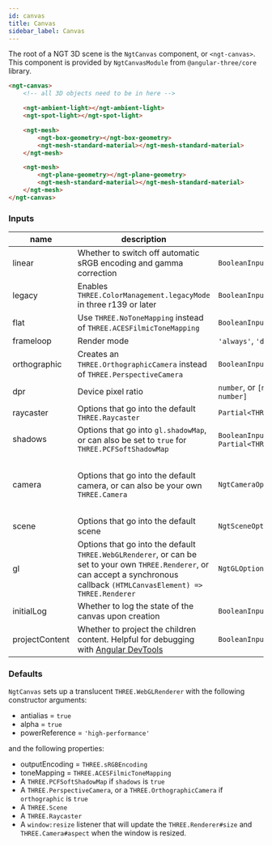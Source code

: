 ```yaml
---
id: canvas
title: Canvas
sidebar_label: Canvas
---
```


The root of a NGT 3D scene is the `NgtCanvas` component, or `<ngt-canvas>`. This component is provided by `NgtCanvasModule` from `@angular-three/core` library.

```html
<ngt-canvas>
    <!-- all 3D objects need to be in here -->

    <ngt-ambient-light></ngt-ambient-light>
    <ngt-spot-light></ngt-spot-light>

    <ngt-mesh>
        <ngt-box-geometry></ngt-box-geometry>
        <ngt-mesh-standard-material></ngt-mesh-standard-material>
    </ngt-mesh>

    <ngt-mesh>
        <ngt-plane-geometry></ngt-plane-geometry>
        <ngt-mesh-standard-material></ngt-mesh-standard-material>
    </ngt-mesh>
</ngt-canvas>
```

### Inputs

| name           | description                                                                                                                                                                                  | type                                               | default                                                  |
| -------------- | -------------------------------------------------------------------------------------------------------------------------------------------------------------------------------------------- | -------------------------------------------------- | -------------------------------------------------------- |
| linear         | Whether to switch off automatic sRGB encoding and gamma correction                                                                                                                           | `BooleanInput`                                     | `false`                                                  |
| legacy         | Enables `THREE.ColorManagement.legacyMode` in three r139 or later                                                                                                                            | `BooleanInput`                                     | `false`                                                  |
| flat           | Use `THREE.NoToneMapping` instead of `THREE.ACESFilmicToneMapping`                                                                                                                           | `BooleanInput`                                     | `false`                                                  |
| frameloop      | Render mode                                                                                                                                                                                  | `'always'`, `'demand'`, or `'never'`               | `'always'`                                               |
| orthographic   | Creates an `THREE.OrthographicCamera` instead of `THREE.PerspectiveCamera`                                                                                                                   | `BooleanInput`                                     | `false`                                                  |
| dpr            | Device pixel ratio                                                                                                                                                                           | `number`, or `[min: number, max: number]`          | `[1, 2]`                                                 |
| raycaster      | Options that go into the default `THREE.Raycaster`                                                                                                                                           | `Partial<THREE.Raycaster>`                         | `{}`                                                     |
| shadows        | Options that go into `gl.shadowMap`, or can also be set to `true` for `THREE.PCFSoftShadowMap`                                                                                               | `BooleanInput`, or `Partial<THREE.WebGLShadowMap>` | `false`                                                  |
| camera         | Options that go into the default camera, or can also be your own `THREE.Camera`                                                                                                              | `NgtCameraOptions`                                 | `{ fov: 75, near: 0.1, far: 1000, position: [0, 0, 5] }` |
| scene          | Options that go into the default scene                                                                                                                                                       | `NgtSceneOptions`                                  | `{ }`                                                    |
| gl             | Options that go into the default `THREE.WebGLRenderer`, or can be set to your own `THREE.Renderer`, or can accept a synchronous callback `(HTMLCanvasElement) => THREE.Renderer`             | `NgtGLOptions`                                     | `{ }`                                                    |
| initialLog     | Whether to log the state of the canvas upon creation                                                                                                                                         | `BooleanInput`                                     | `false`                                                  |
| projectContent | Whether to project the children content. Helpful for debugging with [Angular DevTools](https://chrome.google.com/webstore/detail/angular-devtools/ienfalfjdbdpebioblfackkekamfmbnh?hl=en-US) | `BooleanInput`                                     | `false`                                                  |

### Defaults

`NgtCanvas` sets up a translucent `THREE.WebGLRenderer` with the following constructor arguments:

-   antialias = `true`
-   alpha = `true`
-   powerReference = `'high-performance'`

and the following properties:

-   outputEncoding = `THREE.sRGBEncoding`
-   toneMapping = `THREE.ACESFilmicToneMapping`
-   A `THREE.PCFSoftShadowMap` if `shadows` is `true`
-   A `THREE.PerspectiveCamera`, or a `THREE.OrthographicCamera` if `orthographic` is `true`
-   A `THREE.Scene`
-   A `THREE.Raycaster`
-   A `window:resize` listener that will update the `THREE.Renderer#size` and `THREE.Camera#aspect` when the window is resized.
